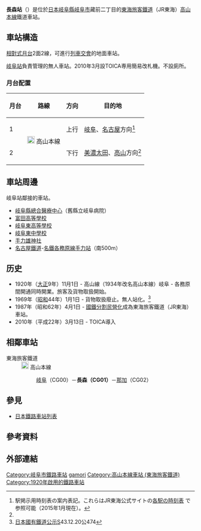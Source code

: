 {{NoteTA|1 = zh:長森站; zh-cn:长森站; zh-tw:長森車站; zh-hk:長森站; }}
{{日本車站資訊
|公司色 = #f77321
|站名 = 長森站
|圖片 = Nagamori stn.jpg
|pxl = 240px
|圖片說明 = 站舍
|日文原名 = 長森
|平假名 = ながもり
|羅馬拼音 = Nagamori
|電報略號 = ナモ
|所在地 = {{JPN}}[[岐阜縣|岐阜縣]][[岐阜市|岐阜市]]藏前二丁目14番12號
|車站構造 = [[地面車站|地面車站]]
|月台配置 = 2面2線
|啟用年月日 = 1920年（[[大正|大正]]9年）11月1日
|廢站年月日 = 
|乘客人數 = 643
|統計年度 = 2009年
|轉車 = 
|備註 = [[無人車站|無人車站]]
|全寬備註 =
|adjacent = {{Adjacent stations|system=東海旅客鐵道|line=CG|left=岐阜|right=那加|note-left=CG00<br />4.2km|note-mid={{JR海車站編號|CG|01}}<br />距離[[岐阜站|岐阜]]4.2km|note-right=CG02<br />3.0km}}
}}
'''長森站'''（{{jpn|j=長森駅|hg=ながもりえき|rm=Nagamori eki|f=y}}）是位於[[日本|日本]][[岐阜縣|岐阜縣]][[岐阜市|岐阜市]]藏前二丁目的[[東海旅客鐵道|東海旅客鐵道]]（JR東海）[[高山本線|高山本線]]鐵道車站。

== 車站構造 ==
[[相對式月台|相對式月台]]2面2線，可進行[[列車交會|列車交會]]的地面車站。

[[岐阜站|岐阜站]]負責管理的無人車站。2010年3月設TOICA専用簡易改札機。不設廁所。

=== 月台配置 ===
{| class="wikitable"
!月台<!-- 事業者側による呼称 --->!!路線!!方向!!目的地
|-
! 1
| rowspan=2 |[[File:JR_Central_Takayama_Line.svg|20px]] 高山本線
| style="text-align:center" | 上行
| [[岐阜站|岐阜]]、[[名古屋站|名古屋]]方向<ref name="homen">駅掲示用時刻表の案内表記。これらはJR東海公式サイトの[http://railway.jr-central.co.jp/time-schedule/search/index.html 各駅の時刻表] {{Wayback|url=http://railway.jr-central.co.jp/time-schedule/search/index.html |date=20191019051307 }}で参照可能（2015年1月現在）。<!-- URLが変わることを想定し、直リンクはしていない ---></ref>
|-
! 2
| style="text-align:center" | 下行
| [[美濃太田站|美濃太田]]、[[高山站_(日本)|高山]]方向<ref name="homen" />
|}

== 車站周邊 ==
岐阜站鄰接的車站。
* [[岐阜縣總合醫療中心|岐阜縣總合醫療中心]]（舊縣立岐阜病院）
* [[富田高等學校_(岐阜縣)|富田高等學校]]
* [[岐阜東高等學校|岐阜東高等學校]]
* [[岐阜東中學校|岐阜東中學校]]
* [[手力雄神社|手力雄神社]]
* [[名古屋鐵道|名古屋鐵道]]-[[名鐵各務原線|名鐵各務原線]][[手力站|手力站]]（南500m）

== 历史 ==
* 1920年（[[大正|大正]]9年）11月1日 - 高山線（1934年改名高山本線）岐阜 - 各務原間開通同時開業。旅客及貨物取扱開始。
* 1969年（[[昭和|昭和]]44年）1月1日 - 貨物取扱廢止。無人站化。<ref>[[日本國有鐵道|日本國有鐵道]][[公示|公示]]S43.12.20公474</ref>
* 1987年（昭和62年）4月1日 - [[國鐵分割民營化|國鐵分割民營化]]成為東海旅客鐵道（JR東海）車站。
*2010年（平成22年）3月13日 - TOICA導入

== 相鄰車站 ==
; 東海旅客鐵道
: [[File:JR_Central_Takayama_Line.svg|20px]] 高山本線
:: [[岐阜站|岐阜]]（CG00）－'''長森（CG01）'''－[[那加站|那加]]（CG02）

== 參見 ==
* [[日本鐵路車站列表|日本鐵路車站列表]]

== 參考資料 ==
{{Reflist}}
== 外部連結 ==

{{高山本線 (JR東海)}}

{{DEFAULTSORT:Nagamori}}
[[Category:岐阜市鐵路車站|Category:岐阜市鐵路車站]]
[[Category:日本鐵路車站_Na|gamori]]
[[Category:高山本線車站_(東海旅客鐵道)|Category:高山本線車站 (東海旅客鐵道)]]
[[Category:1920年啟用的鐵路車站|Category:1920年啟用的鐵路車站]]